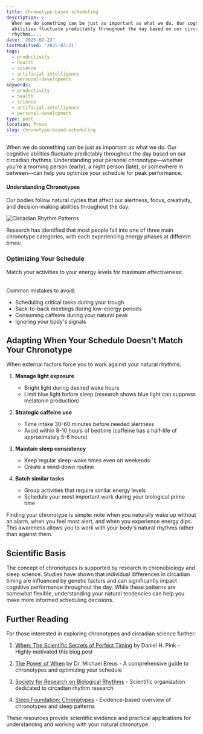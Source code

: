 ```yaml
---
title: Chronotype-based scheduling
description: >-
  When we do something can be just as important as what we do. Our cognitive
  abilities fluctuate predictably throughout the day based on our circadian
  rhythms....
date: '2025-02-23'
lastModified: '2025-03-21'
tags:
  - productivity
  - health
  - science
  - artificial-intelligence
  - personal-development
keywords:
  - productivity
  - health
  - science
  - artificial-intelligence
  - personal-development
type: post
location: Provo
slug: chronotype-based-scheduling
---
```


When we do something can be just as important as what we do. Our cognitive abilities fluctuate predictably throughout the day based on our circadian rhythms. Understanding your personal chronotype—whether you're a morning person (early), a night person (late), or somewhere in between—can help you optimize your schedule for peak performance.

#### Understanding Chronotypes

Our bodies follow natural cycles that affect our alertness, focus, creativity, and decision-making abilities throughout the day:

<div className="my-8 flex justify-center">
  <img 
    src="/peak-trough.png" 
    alt="Circadian Rhythm Patterns" 
    width={600} 
    height={400}
    className="rounded-lg"
  />
</div>

Research has identified that most people fall into one of three main chronotype categories, with each experiencing energy phases at different times:

<Table 
  headers={["Chronotype", "Peak", "Trough", "Recovery"]}
  rows={[
    ["Morning Person (Early)", "Early Morning", "Early Afternoon", "Evening"],
    ["Intermediate", "Late Morning", "Mid-Afternoon", "Evening"],
    ["Night Person (Late)", "Late Evening", "Late Morning", "Early Morning"]
  ]}
/>

### Optimizing Your Schedule

Match your activities to your energy levels for maximum effectiveness:

<Table 
  headers={["Activity", "When to Schedule"]}
  rows={[
    ["Analytical Work", "Peak"],
    ["Creative Work", "Recovery"],
    ["Important Meetings", "Peak"],
    ["Administrative Tasks", "Trough"],
    ["Strategic Planning", "Peak"],
    ["Learning New Material", "Peak"],
    ["Routine Tasks", "Trough"],
    ["Brainstorming", "Recovery"],
    ["Short Nap (20 min)", "Trough"]
  ]}
/>

Common mistakes to avoid:
- Scheduling critical tasks during your trough
- Back-to-back meetings during low-energy periods
- Consuming caffeine during your natural peak
- Ignoring your body's signals

## Adapting When Your Schedule Doesn't Match Your Chronotype

When external factors force you to work against your natural rhythms:

1. **Manage light exposure**
   - Bright light during desired wake hours
   - Limit blue light before sleep (research shows blue light can suppress melatonin production)

2. **Strategic caffeine use**
   - Time intake 30-60 minutes before needed alertness
   - Avoid within 8-10 hours of bedtime (caffeine has a half-life of approximately 5-6 hours)

3. **Maintain sleep consistency**
   - Keep regular sleep-wake times even on weekends
   - Create a wind-down routine

4. **Batch similar tasks**
   - Group activities that require similar energy levels
   - Schedule your most important work during your biological prime time

Finding your chronotype is simple: note when you naturally wake up without an alarm, when you feel most alert, and when you experience energy dips. This awareness allows you to work with your body's natural rhythms rather than against them.

## Scientific Basis

The concept of chronotypes is supported by research in chronobiology and sleep science. Studies have shown that individual differences in circadian timing are influenced by genetic factors and can significantly impact cognitive performance throughout the day. While these patterns are somewhat flexible, understanding your natural tendencies can help you make more informed scheduling decisions.

## Further Reading

For those interested in exploring chronotypes and circadian science further:

1. [When: The Scientific Secrets of Perfect Timing](https://www.danpink.com/books/when/) by Daniel H. Pink - Highly motivated this blog post

1. [The Power of When](https://www.amazon.com/Power-When-Discover-Chronotype-Lunch/dp/0316391263) by Dr. Michael Breus - A comprehensive guide to chronotypes and optimizing your schedule
  
2. [Society for Research on Biological Rhythms](https://srbr.org) - Scientific organization dedicated to circadian rhythm research

3. [Sleep Foundation: Chronotypes](https://www.sleepfoundation.org/how-sleep-works/chronotypes) - Evidence-based overview of chronotypes and sleep patterns


These resources provide scientific evidence and practical applications for understanding and working with your natural chronotype.

